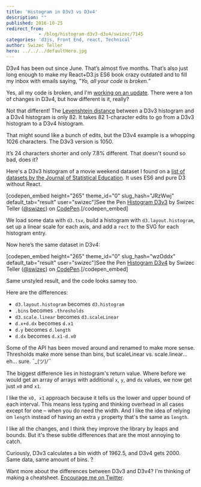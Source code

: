 ```yaml
---
title: 'Histogram in D3v3 vs D3v4'
description: ""
published: 2016-10-25
redirect_from: 
            - /blog/histogram-d3v3-d3v4/swizec/7145
categories: 'd3js, Front End, react, Technical'
author: Swizec Teller
hero: ../../../defaultHero.jpg
---
```

D3v4 has been out since June. That’s almost five months. That’s also just long enough to make my React+D3.js ES6 book crazy outdated and to fill my inbox with emails saying, _"Yo, all your code is broken.”_



Yes, all my code is broken, and I'm [working on an update](https://swizec.com/blog/work-on-reactd3js-es6-v2-begins-in-earnest/swizec/7010). There were a ton of changes in D3v4, but how different is it, really?



Not that different! The [Levenshtein distance](https://swizec.com/blog/levenshtein-distance-in-haskell/swizec/4801) between a D3v3 histogram and a D3v4 histogram is only 82. It takes 82 1-character edits to go from a D3v3 histogram to a D3v4 histogram.



That might sound like a bunch of edits, but the D3v4 example is a whopping 1026 characters. The D3v3 version is 1050.



It’s 24 characters shorter and only 7.8% different. That doesn't sound so bad, does it?



Here's a D3v3 histogram of a movie weekend dataset I found on a [list of datasets by the Journal of Statistical Education](https://ww2.amstat.org/publications/jse/jse_data_archive.htm). It uses ES6 and pure D3 without React.



\[codepen_embed height="265" theme_id="0" slug_hash="JRzWwj" default_tab="result" user="swizec"]See the Pen [Histogram D3v3](http://codepen.io/swizec/pen/JRzWwj/) by Swizec Teller ([@swizec](http://codepen.io/swizec)) on [CodePen](http://codepen.io).\[/codepen_embed]



We load some data with `d3.tsv`, build a histogram with `d3.layout.histogram`, set up a linear scale for each axis, and add a `rect` to the SVG for each histogram entry.



Now here’s the same dataset in D3v4:



\[codepen_embed height="265" theme_id="0" slug_hash="wzOddx" default_tab="result" user="swizec"]See the Pen [Histogram D3v4](http://codepen.io/swizec/pen/wzOddx/) by Swizec Teller ([@swizec](http://codepen.io/swizec)) on [CodePen](http://codepen.io).\[/codepen_embed]



Same unstyled result, and the code looks samey too.



Here are the differences:



- `d3.layout.histogram` becomes `d3.histogram`
- `.bins` becomes `.thresholds`
- `d3.scale.linear` becomes `d3.scaleLinear`
- `d.x+d.dx` becomes `d.x1`
- `d.y` becomes `d.length`
- `d.dx` becomes `d.x1-d.x0`



Some of the API has been moved around and renamed to make more sense. Thresholds make more sense than bins, but scaleLinear vs. scale.linear… eh… sure. ¯\_(ツ)_/¯_



The biggest difference lies in histogram's return value. Where before we would get an array of arrays with additional `x`, `y`, and `dx` values, we now get just `x0` and `x1`.



I like the `x0, x1` approach because it tells us the lower and upper bound of each interval. This means less typing and thinking overhead in all cases except for one – when you do need the width. And I like the idea of relying on `length` instead of having an extra `y` property that's the same as `length`.



I like all the changes, and I think they improve the library by leaps and bounds. But it's these subtle differences that are the most annoying to catch.



Curiously, D3v3 calculates a bin width of 1962.5, and D3v4 gets 2000. Same data, same amount of bins. ?



Want more about the differences between D3v3 and D3v4? I'm thinking of making a cheatsheet. [Encourage me on Twitter](https://twitter.com/intent/tweet?url=http%3A%2F%2Fswizec.com%2Fblog%2Fhistogram-d3v3-d3v4%2Fswizec%2F7145&text=Hey%20@swizec%21%20Where%27s%20that%20d3%20cheatsheet%20you%20promised%3F&).